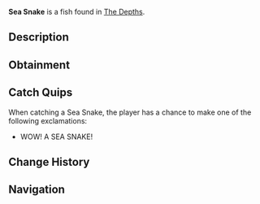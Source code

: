 {{FishInfobox
|image          = Sea Snake.png
|rarity         = Mythical
|sea            = First Sea
|location       = [[The Depths]]
|sublocation    = Coral Reef
|sources        = Fishing Rod
|radar_location = 
|prog_speed     = -40
|xp             = 1200
|weather        = 
|time           = Night
|season         = Winter
|bait           = Fish Head
|base_weight    = 80
|base_value     = 5000
|weight_range   = 50
|base_chance    = 0.01
|base_resil     = 10
}}
'''Sea Snake''' is a {{Rarity|Mythical}} fish found in [[The Depths]].

== Description ==
{{Description|A long, venomous sea snake with smooth, scaly skin and a graceful, undulating movement.|Bestiary Entry}}

== Obtainment ==
{{Description|Swims near coral reefs and sunken ruins in shallow waters during the cold nights.|Bestiary Hint}}
{{Fish Availability|
The Depths
The Depths/Absolute Darkness
|top_rods      = 
Leviathan's Fang Rod\125118.89\203530.95;
Free Spirit Rod\111636.76\170044.66;
Trident Rod\107250.85\163364.06;
No-Life Rod\85020.25\139045.1;
Seraphic Rod\77757.88\124541.51;
Lucky Rod\53000.66\90187.1;
Firefly Rod\69493.46\118510.96;
Candy Cane Rod\45061.3\77099.03;
Magnet Rod\35512.61\57009.64;
Ethereal Prism Rod\76911.97\123420.45;
Challenger's Rod\75612.44\123859.02;
Rod Of The Forgotten Fang\73935.57\120278.84;
Rod Of The Exalted One\71241.15\115981.71;
Rod Of The Depths\68928.57\109169.69;
Zeus Rod\66672.73\106130.53;
Verdant Shear Rod\65835.78\106076.28;
Blazebringer Rod\64634.49\101468.27;
Depthseeker Rod\63113.43\100128.66;
Volcanic Rod\57247.69\87199.45;
Avalanche Rod\55395.39\89402.57;
Steady Rod\23095.38\39107.86
|recommended   = Trident Rod
}}

== Catch Quips ==
When catching a Sea Snake, the player has a chance to make one of the following exclamations:
* WOW! A SEA SNAKE!

== Change History ==
{{Change History|{{subst:Current Version}}}}

== Navigation ==
{{Fish Navbox|The Depths}}